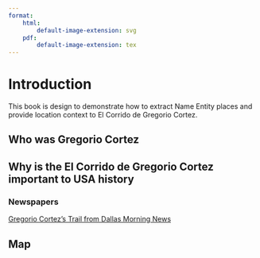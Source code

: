 ```yaml
---
format: 
    html: 
        default-image-extension: svg
    pdf: 
        default-image-extension: tex
---
```


# Introduction {.unnumbered}

This book is design to demonstrate how to extract Name Entity places and provide location context to El Corrido de Gregorio Cortez.  

## Who was Gregorio Cortez

## Why is the El Corrido de Gregorio Cortez important to USA history
### Newspapers
[Gregorio Cortez's Trail from Dallas Morning News](Gregorio_Cortezs_Trial__Dallas_Morning_News__October_5_1901__p9.pdf){width=300}

## Map